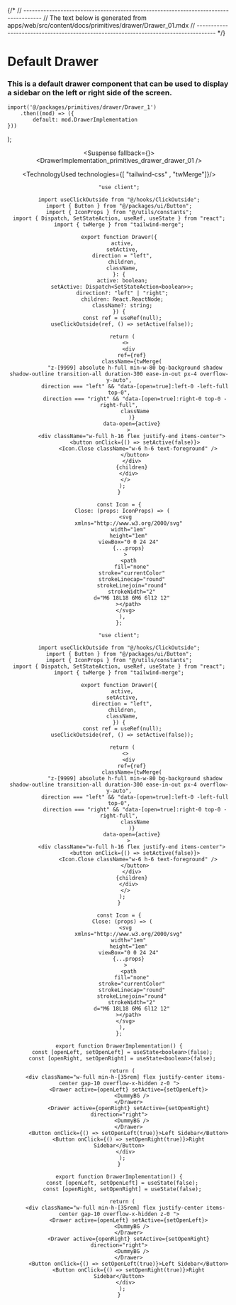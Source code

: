 

{/*
// ------------------------------------------------------------------------------------
//	The text below is generated from apps/web/src/content/docs/primitives/drawer/Drawer_01.mdx
// ------------------------------------------------------------------------------------
*/}


<Wrapper>

# Default Drawer
### This is a default drawer component that can be used to display a sidebar on the left or right side of the screen.





	import('@/packages/primitives/drawer/Drawer_1')
		.then((mod) => ({
			default: mod.DrawerImplementation
	}))
);


<Header />
<Preview> 


<Suspense fallback={<Skeleton className="h-60 rounded-lg" />}>
<Display>
<DrawerImplementation_primitives_drawer_drawer_01 />
</Display>
</Suspense>

</Preview>

<Implementation>


<TechnologyUsed technologies={[ "tailwind-css" , "twMerge"]}/>

<CodeBlock>
 
```tsx|Drawer
"use client";

import useClickOutside from "@/hooks/ClickOutside";
import { Button } from "@/packages/ui/Button";
import { IconProps } from "@/utils/constants";
import { Dispatch, SetStateAction, useRef, useState } from "react";
import { twMerge } from "tailwind-merge";

export function Drawer({
  active,
  setActive,
  direction = "left",
  children,
  className,
}: {
  active: boolean;
  setActive: Dispatch<SetStateAction<boolean>>;
  direction?: "left" | "right";
  children: React.ReactNode;
  className?: string;
}) {
  const ref = useRef(null);
  useClickOutside(ref, () => setActive(false));

  return (
    <>
      <div
        ref={ref}
        className={twMerge(
          "z-[9999] absolute h-full min-w-80 bg-background shadow shadow-outline transition-all duration-300 ease-in-out px-4 overflow-y-auto",
          direction === "left" && "data-[open=true]:left-0 -left-full top-0",
          direction === "right" && "data-[open=true]:right-0 top-0 -right-full",
          className
        )}
        data-open={active}
      >
        <div className="w-full h-16 flex justify-end items-center">
          <button onClick={() => setActive(false)}>
            <Icon.Close className="w-6 h-6 text-foreground" />
          </button>
        </div>
        {children}
      </div>
    </>
  );
}

const Icon = {
  Close: (props: IconProps) => (
    <svg
      xmlns="http://www.w3.org/2000/svg"
      width="1em"
      height="1em"
      viewBox="0 0 24 24"
      {...props}
    >
      <path
        fill="none"
        stroke="currentColor"
        strokeLinecap="round"
        strokeLinejoin="round"
        strokeWidth="2"
        d="M6 18L18 6M6 6l12 12"
      ></path>
    </svg>
  ),
};
```
```jsx|Drawer
"use client";

import useClickOutside from "@/hooks/ClickOutside";
import { Button } from "@/packages/ui/Button";
import { IconProps } from "@/utils/constants";
import { Dispatch, SetStateAction, useRef, useState } from "react";
import { twMerge } from "tailwind-merge";

export function Drawer({
  active,
  setActive,
  direction = "left",
  children,
  className,
}) {
  const ref = useRef(null);
  useClickOutside(ref, () => setActive(false));

  return (
    <>
      <div
        ref={ref}
        className={twMerge(
          "z-[9999] absolute h-full min-w-80 bg-background shadow shadow-outline transition-all duration-300 ease-in-out px-4 overflow-y-auto",
          direction === "left" && "data-[open=true]:left-0 -left-full top-0",
          direction === "right" && "data-[open=true]:right-0 top-0 -right-full",
          className
        )}
        data-open={active}
      >
        <div className="w-full h-16 flex justify-end items-center">
          <button onClick={() => setActive(false)}>
            <Icon.Close className="w-6 h-6 text-foreground" />
          </button>
        </div>
        {children}
      </div>
    </>
  );
}

const Icon = {
  Close: (props) => (
    <svg
      xmlns="http://www.w3.org/2000/svg"
      width="1em"
      height="1em"
      viewBox="0 0 24 24"
      {...props}
    >
      <path
        fill="none"
        stroke="currentColor"
        strokeLinecap="round"
        strokeLinejoin="round"
        strokeWidth="2"
        d="M6 18L18 6M6 6l12 12"
      ></path>
    </svg>
  ),
};
```

```tsx|Implementation
export function DrawerImplementation() {
  const [openLeft, setOpenLeft] = useState<boolean>(false);
  const [openRight, setOpenRight] = useState<boolean>(false);

  return (
    <div className="w-full min-h-[35rem] flex justify-center items-center gap-10 overflow-x-hidden z-0 ">
      <Drawer active={openLeft} setActive={setOpenLeft}>
        <DummyBG />
      </Drawer>
      <Drawer active={openRight} setActive={setOpenRight} direction="right">
        <DummyBG />
      </Drawer>
      <Button onClick={() => setOpenLeft(true)}>Left Sidebar</Button>
      <Button onClick={() => setOpenRight(true)}>Right Sidebar</Button>
    </div>
  );
}
```
```jsx|Implementation
export function DrawerImplementation() {
  const [openLeft, setOpenLeft] = useState(false);
  const [openRight, setOpenRight] = useState(false);

  return (
    <div className="w-full min-h-[35rem] flex justify-center items-center gap-10 overflow-x-hidden z-0 ">
      <Drawer active={openLeft} setActive={setOpenLeft}>
        <DummyBG />
      </Drawer>
      <Drawer active={openRight} setActive={setOpenRight} direction="right">
        <DummyBG />
      </Drawer>
      <Button onClick={() => setOpenLeft(true)}>Left Sidebar</Button>
      <Button onClick={() => setOpenRight(true)}>Right Sidebar</Button>
    </div>
  );
}
```

</CodeBlock>


</Implementation>
</Wrapper>
<PARTITION />
